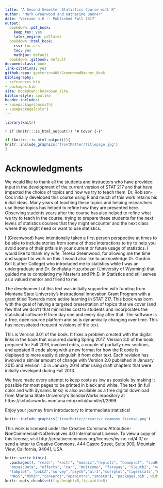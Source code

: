 ```yaml
--- 
title: "A Second Semester Statistics Course with R"
author: "Mark Greenwood and Katharine Banner"
date: 'Version 4.0 -- Published Fall 2017'
output:
  bookdown::pdf_book: 
    keep_tex: yes
    latex_engine: pdflatex
  bookdown::html_book:
    css: toc.css
    toc: yes
    mathjax: default
  bookdown::gitbook: default
documentclass: book
link-citations: yes
github-repo: gpeterson406/GreenwoodBanner_Book
bibliography:
- references.bib
- packages.bib
site: bookdown::bookdown_site
biblio-style: apalike
header-includes:
- \usepackage{amsmath}
- \usepackage{color}
---
```


```r
library(knitr)
```

`r if (knitr:::is_html_output()) '# Cover {-}'`

```r
if (knitr:::is_html_output()){
knitr::include_graphics('frontMatter/titlepage.jpg')
}
```

# Acknowledgments {-}

We would like to thank all the students and instructors who have provided input in the development of the current version of STAT 217 and that have impacted the choice of topics and how we try to teach them. Dr. Robison-Cox initially developed this course using R and much of this work retains his initial ideas. Many years of teaching these topics and helping researchers use these topics has helped to refine how they are presented here. Observing students years after the course has also helped to refine what we try to teach in the course, trying to prepare these students for the next levels of statistics courses that they might encounter and the next class where they might need or want to use statistics.

I (Greenwood) have intentionally taken a first person perspective at times to be able to include stories from some of those interactions to try to help you avoid some of their pitfalls in your current or future usage of statistics. I would like to thank my wife, Teresa Greenwood, for allowing me the time and support to work on this. I would also like to acknowledge Dr. Gordon Bril (Luther College) who introduced me to statistics while I was an undergraduate and Dr. Snehalata Huzurbazar (University of Wyoming) that guided me to completing my Master’s and Ph.D. in Statistics and still serves as a valued mentor and friend to me.

The development of this text was initially supported with funding from Montana State University’s Instructional Innovation Grant Program with a grant titled Towards more active learning in STAT 217. This book was born with the goal of having a targeted presentation of topics that we cover (and few that we don’t) that minimizes cost to students and incorporates the statistical software R from day one and every day after that. The software is a free, open-source platform and so is dynamically changing over time. This has necessitated frequent revisions of the text. 

This is Version 3.01 of the book. It fixes a problem created with the digital links in the book that occurred during Spring 2017. Version 3.0 of the book, prepared for Fall 2016, involved edits, a couple of partially new sections, and updated R code along with a new format for how the R code is displayed to more easily distinguish it from other text. Each revision has involved a similar amount of change with Version 2.0 published in January 2015 and Version 1.0 in January 2014 after using draft chapters that were initially developed during Fall 2013.

We have made every attempt to keep costs as low as possible by making it possible for most pages to be printed in black and white. The text (in full color and with dynamic links) is also available as a free digital download from Montana State University’s ScholarWorks repository at https://scholarworks.montana.edu/xmlui/handle/1/2999. 

Enjoy your journey from introductory to intermediate statistics!
 
```r
knitr::include_graphics('frontMatter/creative_commons_license.png')
```

This work is licensed under the Creative Commons Attribution-NonCommercial-NoDerivatives 4.0 International License. To view a copy of this license, visit http://creativecommons.org/licenses/by-nc-nd/4.0/ or send a letter to Creative Commons, 444 Castro Street, Suite 900, Mountain View, California, 94041, USA.

```r
knitr::write_bib(c(
  .packages(), "readr", "knitr", "mosaic","heplots", "beanplot", "spuRs",
  "mosaicData", "effects", "car", "multcomp", "faraway", "Sleuth2", "vcd",
  "tabplot", "poLCA","survey","psych","alr3","corrplot","tigerstats","manipulate",
  "MASS","MuMIn","coneproj","openintro","smdata"), 'packages.bib', width = 60)
knitr::opts_chunk$set(fig.height=5,fig.width=8)
```
